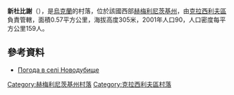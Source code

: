 {{coord|49|42|57|N|26|51|40|E|scale:100000|display=title}}

'''新杜比謝'''（{{lang-uk|Новодубище}}），是[[烏克蘭|烏克蘭]]的村落，位於該國西部[[赫梅利尼茨基州|赫梅利尼茨基州]]，由[[克拉西利夫區|克拉西利夫區]]負責管轄，面積0.57平方公里，海拔高度305米，2001年人口90，人口密度每平方公里159人。

==參考資料==
* [http://weather.in.ua/ua/hmel'nickaja/17573 Погода в селі Новодубище] {{Wayback|url=http://weather.in.ua/ua/hmel%27nickaja/17573 |date=20160305095609 }}

{{DEFAULTSORT:Новодубище}}
[[Category:赫梅利尼茨基州村落|Category:赫梅利尼茨基州村落]]
[[Category:克拉西利夫區村落|Category:克拉西利夫區村落]]


{{Khmelnytskyi-geo-stub}}
